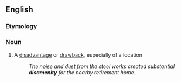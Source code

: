 ==English==

===Etymology===
{{prefix|dis|amenity}}

===Noun===
{{en-noun|disamenities}}

# A [[disadvantage]] or [[drawback]], especially of a location
#:''The noise and dust from the steel works created substantial '''disamenity''' for the nearby retirement home.''